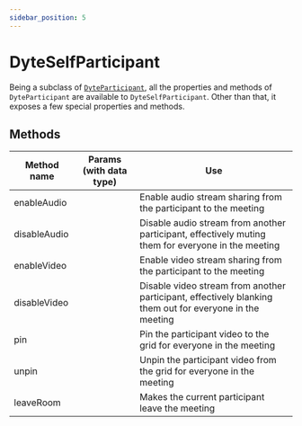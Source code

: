 ```yaml
---
sidebar_position: 5
---
```


# DyteSelfParticipant

Being a subclass of [`DyteParticipant`](./participant), all the properties and methods of `DyteParticipant` are available to `DyteSelfParticipant`. Other than that, it exposes a few special properties and methods.

## Methods

| Method name  | Params (with data type) | Use                                                                                                      |
| ------------ | ----------------------- | -------------------------------------------------------------------------------------------------------- |
| enableAudio  |                         | Enable audio stream sharing from the participant to the meeting                                          |
| disableAudio |                         | Disable audio stream from another participant, effectively muting them for everyone in the meeting       |
| enableVideo  |                         | Enable video stream sharing from the participant to the meeting                                          |
| disableVideo |                         | Disable video stream from another participant, effectively blanking them out for everyone in the meeting |
| pin          |                         | Pin the participant video to the grid for everyone in the meeting                                        |
| unpin        |                         | Unpin the participant video from the grid for everyone in the meeting                                    |
| leaveRoom    |                         | Makes the current participant leave the meeting                                                          |

<!-- | enableScreenshare  |                         | Enable screensharing from the participant to the meeting                                                 |
| disableScreenshare |                         | Disable screen sharing from the participant to the meeting                                               | -->
